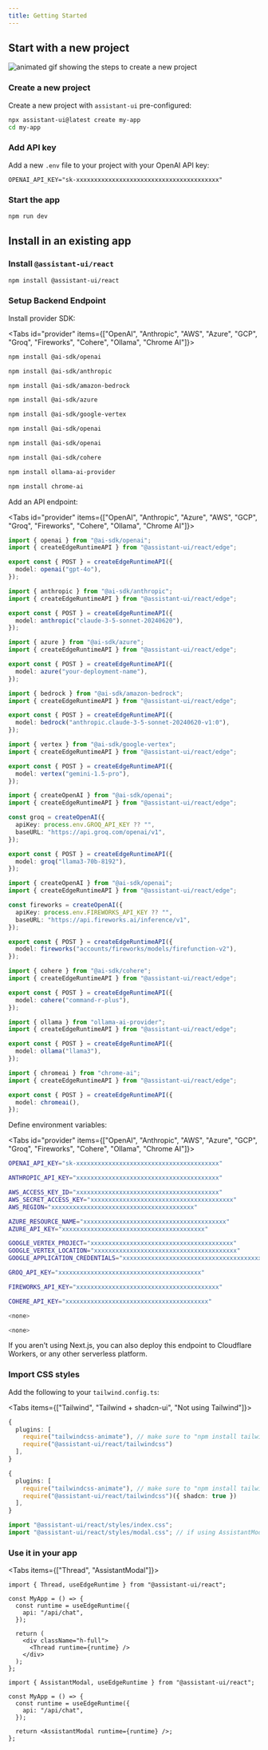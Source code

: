 ```yaml
---
title: Getting Started
---
```



## Start with a new project

![animated gif showing the steps to create a new project](../../../../.github/assets/assistant-ui-starter.gif)

<Steps>
  <Step>

### Create a new project

Create a new project with `assistant-ui` pre-configured:

```sh
npx assistant-ui@latest create my-app
cd my-app
```

  </Step>
  <Step>

### Add API key

Add a new `.env` file to your project with your OpenAI API key:

```
OPENAI_API_KEY="sk-xxxxxxxxxxxxxxxxxxxxxxxxxxxxxxxxxxxxxxxx"
```

  </Step>
  <Step>

### Start the app

```sh
npm run dev
```

  </Step>
</Steps>

## Install in an existing app

<Steps>
  <Step>

### Install `@assistant-ui/react`

```sh npm2yarn
npm install @assistant-ui/react
```

  </Step>
  <Step>

### Setup Backend Endpoint

Install provider SDK:

<Tabs id="provider" items={["OpenAI", "Anthropic", "AWS", "Azure",  "GCP", "Groq", "Fireworks", "Cohere", "Ollama", "Chrome AI"]}>

```sh title="Terminal" tab="OpenAI"
npm install @ai-sdk/openai
```

```sh title="Terminal" tab="Anthropic"
npm install @ai-sdk/anthropic
```

```sh title="Terminal" tab="AWS"
npm install @ai-sdk/amazon-bedrock
```

```sh title="Terminal" tab="Azure"
npm install @ai-sdk/azure
```

```sh title="Terminal" tab="GCP"
npm install @ai-sdk/google-vertex
```

```sh title="Terminal" tab="Groq"
npm install @ai-sdk/openai
```

```sh title="Terminal" tab="Fireworks"
npm install @ai-sdk/openai
```

```sh title="Terminal" tab="Cohere"
npm install @ai-sdk/cohere
```

```sh title="Terminal" tab="Ollama"
npm install ollama-ai-provider
```

```sh title="Terminal" tab="Chrome AI"
npm install chrome-ai
```

</Tabs>

Add an API endpoint:

<Tabs id="provider" items={["OpenAI", "Anthropic", "Azure", "AWS", "GCP", "Groq", "Fireworks", "Cohere", "Ollama", "Chrome AI"]}>
```ts title="/app/api/chat/route.ts" tab="OpenAI"
import { openai } from "@ai-sdk/openai";
import { createEdgeRuntimeAPI } from "@assistant-ui/react/edge";

export const { POST } = createEdgeRuntimeAPI({
  model: openai("gpt-4o"),
});
```

```ts title="/app/api/chat/route.ts" tab="Anthropic"
import { anthropic } from "@ai-sdk/anthropic";
import { createEdgeRuntimeAPI } from "@assistant-ui/react/edge";

export const { POST } = createEdgeRuntimeAPI({
  model: anthropic("claude-3-5-sonnet-20240620"),
});
```

```ts title="/app/api/chat/route.ts" tab="Azure"
import { azure } from "@ai-sdk/azure";
import { createEdgeRuntimeAPI } from "@assistant-ui/react/edge";

export const { POST } = createEdgeRuntimeAPI({
  model: azure("your-deployment-name"),
});
```

```ts title="/app/api/chat/route.ts" tab="AWS"
import { bedrock } from "@ai-sdk/amazon-bedrock";
import { createEdgeRuntimeAPI } from "@assistant-ui/react/edge";

export const { POST } = createEdgeRuntimeAPI({
  model: bedrock("anthropic.claude-3-5-sonnet-20240620-v1:0"),
});
```

```ts title="/app/api/chat/route.ts" tab="GCP"
import { vertex } from "@ai-sdk/google-vertex";
import { createEdgeRuntimeAPI } from "@assistant-ui/react/edge";

export const { POST } = createEdgeRuntimeAPI({
  model: vertex("gemini-1.5-pro"),
});
```

```ts title="/app/api/chat/route.ts" tab="Groq"
import { createOpenAI } from "@ai-sdk/openai";
import { createEdgeRuntimeAPI } from "@assistant-ui/react/edge";

const groq = createOpenAI({
  apiKey: process.env.GROQ_API_KEY ?? "",
  baseURL: "https://api.groq.com/openai/v1",
});

export const { POST } = createEdgeRuntimeAPI({
  model: groq("llama3-70b-8192"),
});
```

```ts title="/app/api/chat/route.ts" tab="Fireworks"
import { createOpenAI } from "@ai-sdk/openai";
import { createEdgeRuntimeAPI } from "@assistant-ui/react/edge";

const fireworks = createOpenAI({
  apiKey: process.env.FIREWORKS_API_KEY ?? "",
  baseURL: "https://api.fireworks.ai/inference/v1",
});

export const { POST } = createEdgeRuntimeAPI({
  model: fireworks("accounts/fireworks/models/firefunction-v2"),
});
```

```ts title="/app/api/chat/route.ts" tab="Cohere"
import { cohere } from "@ai-sdk/cohere";
import { createEdgeRuntimeAPI } from "@assistant-ui/react/edge";

export const { POST } = createEdgeRuntimeAPI({
  model: cohere("command-r-plus"),
});
```

```ts title="/app/api/chat/route.ts" tab="Ollama"
import { ollama } from "ollama-ai-provider";
import { createEdgeRuntimeAPI } from "@assistant-ui/react/edge";

export const { POST } = createEdgeRuntimeAPI({
  model: ollama("llama3"),
});
```

```ts title="/app/api/chat/route.ts" tab="Chrome AI"
import { chromeai } from "chrome-ai";
import { createEdgeRuntimeAPI } from "@assistant-ui/react/edge";

export const { POST } = createEdgeRuntimeAPI({
  model: chromeai(),
});
```

</Tabs>

Define environment variables:

<Tabs id="provider" items={["OpenAI", "Anthropic", "AWS", "Azure",  "GCP", "Groq", "Fireworks", "Cohere", "Ollama", "Chrome AI"]}>

```sh title="/.env.local" tab="OpenAI"
OPENAI_API_KEY="sk-xxxxxxxxxxxxxxxxxxxxxxxxxxxxxxxxxxxxxxxx"
```

```sh title="/.env.local" tab="Anthropic"
ANTHROPIC_API_KEY="xxxxxxxxxxxxxxxxxxxxxxxxxxxxxxxxxxxxxxxx"
```

```sh title="/.env.local" tab="AWS"
AWS_ACCESS_KEY_ID="xxxxxxxxxxxxxxxxxxxxxxxxxxxxxxxxxxxxxxxx"
AWS_SECRET_ACCESS_KEY="xxxxxxxxxxxxxxxxxxxxxxxxxxxxxxxxxxxxxxxx"
AWS_REGION="xxxxxxxxxxxxxxxxxxxxxxxxxxxxxxxxxxxxxxxx"
```

```sh title="/.env.local" tab="Azure"
AZURE_RESOURCE_NAME="xxxxxxxxxxxxxxxxxxxxxxxxxxxxxxxxxxxxxxxx"
AZURE_API_KEY="xxxxxxxxxxxxxxxxxxxxxxxxxxxxxxxxxxxxxxxx"
```

```sh title="/.env.local" tab="GCP"
GOOGLE_VERTEX_PROJECT="xxxxxxxxxxxxxxxxxxxxxxxxxxxxxxxxxxxxxxxx"
GOOGLE_VERTEX_LOCATION="xxxxxxxxxxxxxxxxxxxxxxxxxxxxxxxxxxxxxxxx"
GOOGLE_APPLICATION_CREDENTIALS="xxxxxxxxxxxxxxxxxxxxxxxxxxxxxxxxxxxxxxxx"
```

```sh title="/.env.local" tab="Groq"
GROQ_API_KEY="xxxxxxxxxxxxxxxxxxxxxxxxxxxxxxxxxxxxxxxx"
```

```sh title="/.env.local" tab="Fireworks"
FIREWORKS_API_KEY="xxxxxxxxxxxxxxxxxxxxxxxxxxxxxxxxxxxxxxxx"
```

```sh title="/.env.local" tab="Cohere"
COHERE_API_KEY="xxxxxxxxxxxxxxxxxxxxxxxxxxxxxxxxxxxxxxxx"
```

```sh tab="Ollama"
<none>
```

```sh tab="Chrome AI"
<none>
```

</Tabs>

If you aren't using Next.js, you can also deploy this endpoint to Cloudflare Workers, or any other serverless platform.

  </Step>
  <Step>

### Import CSS styles

Add the following to your `tailwind.config.ts`:

<Tabs items={["Tailwind", "Tailwind + shadcn-ui", "Not using Tailwind"]}>

```ts title="/tailwind.config.ts" tab="Tailwind"
{
  plugins: [
    require("tailwindcss-animate"), // make sure to "npm install tailwindcss-animate"
    require("@assistant-ui/react/tailwindcss")
  ],
}
```

```ts title="/tailwind.config.ts" tab="Tailwind + shadcn-ui"
{
  plugins: [
    require("tailwindcss-animate"), // make sure to "npm install tailwindcss-animate"
    require("@assistant-ui/react/tailwindcss")({ shadcn: true })
  ],
}
```

```ts title="/app/layout.tsx" tab="Not using Tailwind"
import "@assistant-ui/react/styles/index.css";
import "@assistant-ui/react/styles/modal.css"; // if using AssistantModal
```

</Tabs>

  </Step>
  <Step>

### Use it in your app

<Tabs items={["Thread", "AssistantModal"]}>

```tsx title="/app/page.tsx" tab="Thread"
import { Thread, useEdgeRuntime } from "@assistant-ui/react";

const MyApp = () => {
  const runtime = useEdgeRuntime({
    api: "/api/chat",
  });

  return (
    <div className="h-full">
      <Thread runtime={runtime} />
    </div>
  );
};
```

```tsx title="/app/page.tsx" tab="AssistantModal"
import { AssistantModal, useEdgeRuntime } from "@assistant-ui/react";

const MyApp = () => {
  const runtime = useEdgeRuntime({
    api: "/api/chat",
  });

  return <AssistantModal runtime={runtime} />;
};
```

</Tabs>

</Step>
</Steps>
